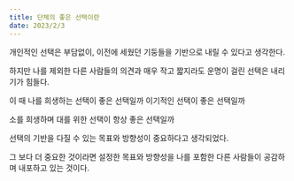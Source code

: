 ```yaml
---
title: 단체의 좋은 선택이란
date: 2023/2/3
---
```


개인적인 선택은 부담없이, 이전에 세웠던 기둥들을 기반으로 내릴 수 있다고 생각한다.

하지만 나를 제외한 다른 사람들의 의견과 매우 작고 짧지라도 운명이 걸린 선택은 내리기가 힘들다.

이 때 나를 희생하는 선택이 좋은 선택일까 이기적인 선택이 좋은 선택일까

소를 희생하며 대를 위한 선택이 항상 좋은 선택일까

선택의 기반을 다질 수 있는 목표와 방향성이 중요하다고 생각되었다.

그 보다 더 중요한 것이라면 설정한 목표와 방향성을 나를 포함한 다른 사람들이 공감하며 내포하고 있는 것이다.
